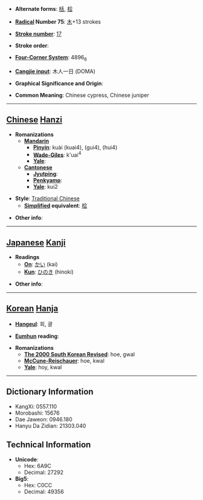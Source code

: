 * '''Alternate forms''': [[栝]], [[桧]]

* '''[[Wiktionary:Chinese radical index| Radical]] Number 75''': [[Wiktionary:Chinese radical index 木|木]]+13 strokes

* '''[[Wiktionary:Chinese total strokes index|Stroke number]]''': [[Wiktionary:Chinese total strokes index 17|17]]

* '''Stroke order''': 

* '''[[Wiktionary:Chinese four corner index|Four-Corner System]]''': 4896<sub>6</sub>

* '''[[Wiktionary:Chinese Cangjie index|Cangjie input]]''': 木人一日 (DOMA)

* '''Graphical Significance and Origin''': 

* '''Common Meaning''': Chinese cypress, Chinese juniper

----

== [[Chinese]] [[Hanzi]] ==

* '''Romanizations'''
** '''[[Mandarin]]'''
*** '''[[Pinyin]]''': kuài (kuai4), (gui4), (hui4)
*** '''[[Wade-Giles]]''': k'uai<sup>4</sup>
*** '''[[Yale]]''': 
** '''[[Cantonese]]'''
*** '''[[Jyutping]]''':
*** '''[[Penkyamp]]''': 
*** '''[[Yale]]''': kui2

* '''Style''': [[Traditional Chinese]] 
** '''[[Simplified Chinese|Simplified]] equivalent''': [[桧]]

* '''Other info''': 

----

== [[Japanese]] [[Kanji]] ==

* '''Readings'''
** '''[[On]]''': [[かい]] (kai)
** '''[[Kun]]''': [[ひのき]] (hinoki)

* '''Other info''':  

----

== [[Korean]] [[Hanja]] ==

* '''[[Hangeul]]''': 회, 괄

* '''[[Eumhun]] reading''': 

* '''Romanizations'''
** '''[[The 2000 South Korean Revised Romanization|The 2000 South Korean Revised]]''': hoe, gwal
** '''[[McCune-Reischauer]]''': hoe, kwal
** '''[[Yale]]''': hoy, kwal

----

== Dictionary Information ==

* KangXi: 0557.110
* Morobashi: 15676
* Dae Jaweon: 0946.180
* Hanyu Da Zidian: 21303.040

== Technical Information ==

* '''Unicode''':
** Hex: 6A9C
** Decimal: 27292
* '''Big5''':
** Hex: C0CC
** Decimal: 49356